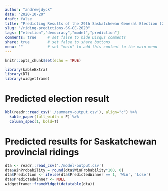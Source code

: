 ```yaml
---
author: "andrewjdyck"
date: "2020-10-20"
draft: false
title: "Predicting Results of the 29th Saskatchewan General Election (2020)"
slug: "/riding-predictions-SK-GE-2020"
tags: ["election","democracy","model","prediction"]
comments: true     # set false to hide Disqus comments
share: true        # set false to share buttons
menu: ""           # set "main" to add this content to the main menu
---
```


```r
knitr::opts_chunk$set(echo = TRUE)

library(kableExtra)
library(DT)
library(widgetframe)
```

# Predicted election result

```r
kbl(readr::read_csv('./summary-output.csv'), align="c") %>%
  kable_paper(full_width = F) %>%
  column_spec(1, bold=T)
```

# Predicted results for Saskatchewan provincial ridings

```r
dta <- readr::read_csv('./model-output.csv')
dta$WinProbability = round(dta$WinProbability*100, 0)
dta$Prediction <- ifelse(dta$PredictedWinner == 1, 'Win', 'Lose')
dta$PredictedWinner <- NULL
widgetframe::frameWidget(datatable(dta))
```


